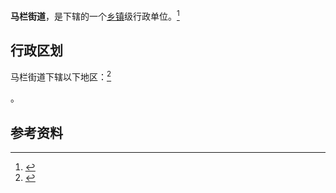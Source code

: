 {{中国乡级行政区
|景观照片文件名 = 
|景观照片描述 = 
|汉语拼音 = 
|其他语言 = 
|其他语言名称 = 
|旧称 = 
|地名出处 = 
|位置图文件名 = 
|位置图描述 = 
|自定义图片= 
|建置时间 = 
|政府驻地 = 
|毗邻 = 
|总面积 = 
|总人口 = 
|总人口年份 = 
|户籍人口 = 
|户籍人口年份 = 
|常住人口 = 
|常住人口年份 = 
|人口密度 = 
|GDP = 
|GDP年份 = 
|邮政编码 = 
|电话区号 = 411
|官方网站 = 
|网站名称 = 
|21/02/04/008/000}}

'''马栏街道'''，是{{PRC admin/fullname|21/02/04/008/000|3}}下辖的一个[[乡镇|乡镇]]级行政单位。<ref>{{PRC admin/ref sgc|{{PRC admin/parent|21/02/04/008/000}}}}</ref>

== 行政区划 ==

马栏街道下辖以下地区：<ref>{{PRC admin/ref sgc|21/02/04/008/000}}</ref>

{{PRC admin/children|21/02/04/008/000}}。

== 参考资料 ==

{{reflist}}

{{行政区划小作品}}
{{PRC admin/navcat|21/02/04/008/000}}